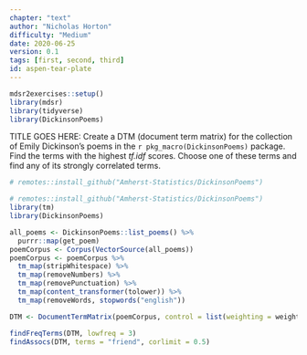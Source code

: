 ```yaml
---
chapter: "text"
author: "Nicholas Horton"
difficulty: "Medium"
date: 2020-06-25 
version: 0.1
tags: [first, second, third]
id: aspen-tear-plate
---
```


```r
mdsr2exercises::setup()
library(mdsr)
library(tidyverse)
library(DickinsonPoems)
```

TITLE GOES HERE: Create a DTM (document term matrix) for the collection of Emily Dickinson's poems in the `r pkg_macro(DickinsonPoems)`  package.  Find the terms with the highest *tf.idf* scores. Choose one of these terms and find any of its strongly correlated terms. 

```r
# remotes::install_github("Amherst-Statistics/DickinsonPoems")
```

<!--begin-answer-->
```r
# remotes::install_github("Amherst-Statistics/DickinsonPoems")
library(tm)
library(DickinsonPoems)

all_poems <- DickinsonPoems::list_poems() %>%
  purrr::map(get_poem)
poemCorpus <- Corpus(VectorSource(all_poems))
poemCorpus <- poemCorpus %>%
  tm_map(stripWhitespace) %>%
  tm_map(removeNumbers) %>%
  tm_map(removePunctuation) %>%
  tm_map(content_transformer(tolower)) %>%
  tm_map(removeWords, stopwords("english"))

DTM <- DocumentTermMatrix(poemCorpus, control = list(weighting = weightTfIdf))

findFreqTerms(DTM, lowfreq = 3)
findAssocs(DTM, terms = "friend", corlimit = 0.5)
```
  <!--end-answer-->
